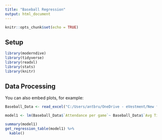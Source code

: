 ---
title: "Baseball Regression"
output: html_document
---

```{r setup, include=FALSE}
knitr::opts_chunk$set(echo = TRUE)
```

## Setup

```{r cars}
library(moderndive)
library(tidyverse)
library(readxl)
library(stats)
library(knitr)


```

## Data Processing

You can also embed plots, for example:

```{r pressure, echo=FALSE}
Baseball_Data <- read_excel("C:/Users/antbru/OneDrive - eVestment/New folder/Temp/Emory/Baseball Data.xlsx")
```

```{r}
model1 <- lm(Baseball_Data$`Attendance per game`~ Baseball_Data$`Avg Ticket Price`)

summary(model1) 
get_regression_table(model1) %>%
  kable()
```


